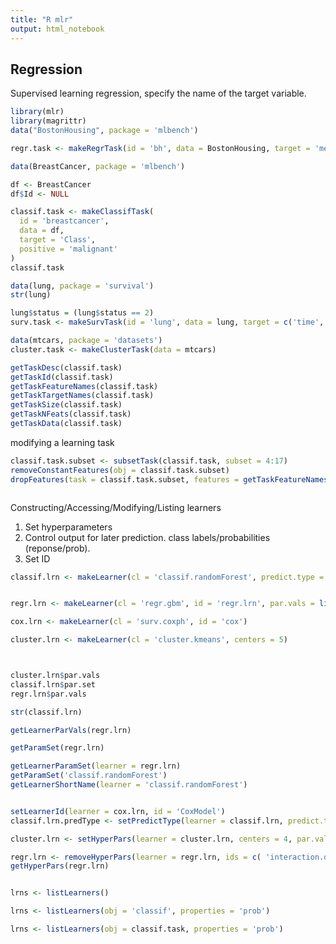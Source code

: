 ```yaml
---
title: "R mlr"
output: html_notebook
---
```


## Regression

Supervised learning regression, specify the name of the target variable.

```r
library(mlr)
library(magrittr)
data("BostonHousing", package = 'mlbench')

regr.task <- makeRegrTask(id = 'bh', data = BostonHousing, target = 'medv')


```

```r
data(BreastCancer, package = 'mlbench')

df <- BreastCancer
df$Id <- NULL

classif.task <- makeClassifTask(
  id = 'breastcancer',
  data = df, 
  target = 'Class',
  positive = 'malignant'
)
classif.task

```

```r
data(lung, package = 'survival')
str(lung)

lung$status = (lung$status == 2)
surv.task <- makeSurvTask(id = 'lung', data = lung, target = c('time', 'status'))

```

```r
data(mtcars, package = 'datasets')
cluster.task <- makeClusterTask(data = mtcars)


```

```r
getTaskDesc(classif.task)
getTaskId(classif.task)
getTaskFeatureNames(classif.task)
getTaskTargetNames(classif.task)
getTaskSize(classif.task)
getTaskNFeats(classif.task)
getTaskData(classif.task)
```

modifying a learning task

```r
classif.task.subset <- subsetTask(classif.task, subset = 4:17)
removeConstantFeatures(obj = classif.task.subset)
dropFeatures(task = classif.task.subset, features = getTaskFeatureNames(task = classif.task.subset)[c(1,2,3)])



```

Constructing/Accessing/Modifying/Listing learners

1. Set hyperparameters
2. Control output for later prediction. class labels/probabilities (reponse/prob).
3. Set ID

```r
classif.lrn <- makeLearner(cl = 'classif.randomForest', predict.type = 'prob', id = 'lrn', fix.factors.prediction = TRUE)


regr.lrn <- makeLearner(cl = 'regr.gbm', id = 'regr.lrn', par.vals = list(n.trees = 500, interaction.depth = 3))

cox.lrn <- makeLearner(cl = 'surv.coxph', id = 'cox')

cluster.lrn <- makeLearner(cl = 'cluster.kmeans', centers = 5)




```
```r
cluster.lrn$par.vals
classif.lrn$par.set
regr.lrn$par.vals

str(classif.lrn)

getLearnerParVals(regr.lrn)

getParamSet(regr.lrn)

getLearnerParamSet(learner = regr.lrn)
getParamSet('classif.randomForest')
getLearnerShortName(learner = 'classif.randomForest')


setLearnerId(learner = cox.lrn, id = 'CoxModel')
classif.lrn.predType <- setPredictType(learner = classif.lrn, predict.type = 'response')

cluster.lrn <- setHyperPars(learner = cluster.lrn, centers = 4, par.vals = list(centers = 6))

regr.lrn <- removeHyperPars(learner = regr.lrn, ids = c( 'interaction.depth'))
getHyperPars(regr.lrn)


lrns <- listLearners()

lrns <- listLearners(obj = 'classif', properties = 'prob')

lrns <- listLearners(obj = classif.task, properties = 'prob')
```













